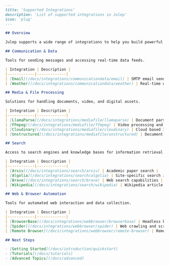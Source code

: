 ```markdown
---
title: 'Supported Integrations'
description: 'List of supported integrations in Julep'
icon: 'plug'
---

## Overview

Julep supports a wide range of integrations to help you build powerful workflows. This page provides an overview of the supported integrations and their capabilities.

## Communication & Data

Tools for sending messages and accessing real-time data feeds.

| Integration | Description |
|------------|-------------|
| [Email](/docs/integrations/communicationdata/email) | SMTP email sending and management |
| [Weather](/docs/integrations/communicationdata/weather) | Real-time weather data access |

## Media & File Processing

Solutions for handling documents, video, and digital assets.

| Integration | Description |
|------------|-------------|
| [LlamaParse](/docs/integrations/mediafile/llamaparse) | Document parsing and extraction|
| [FFmpeg](/docs/integrations/mediafile/ffmpeg) | Video processing and editing |
| [Cloudinary](/docs/integrations/mediafile/cloudinary) | Cloud based Image and Video Processing |
| [Unstructured](/docs/integrations/mediafile/unstructured) | Document parsing and extraction |

## Search

Access to search engines and knowledge bases for information retrieval.

| Integration | Description |
|------------|-------------|
| [Arxiv](/docs/integrations/search/arxiv) | Academic paper search |
| [Algolia](/docs/integrations/search/algolia) | Site-specific search indexing and retrieval |
| [Brave](/docs/integrations/search/brave) | Web search capabilities |
| [Wikipedia](/docs/integrations/search/wikipedia) | Wikipedia article access |

## Web & Browser Automation

Tools for automated web interaction and data collection.

| Integration | Description |
|------------|-------------|
| [BrowserBase](/docs/integrations/webbrowser/browserbase) | Headless browser automation |
| [Spider](/docs/integrations/webbrowser/spider) | Web crawling and scraping |
| [Remote Browser](/docs/integrations/webbrowser/remote-browser) | Remote browser control |

## Next Steps

- [Getting Started](/docs/introduction/quickstart)
- [Tutorials](/docs/tutorials)
- [Advanced Topics](/docs/advanced)
```